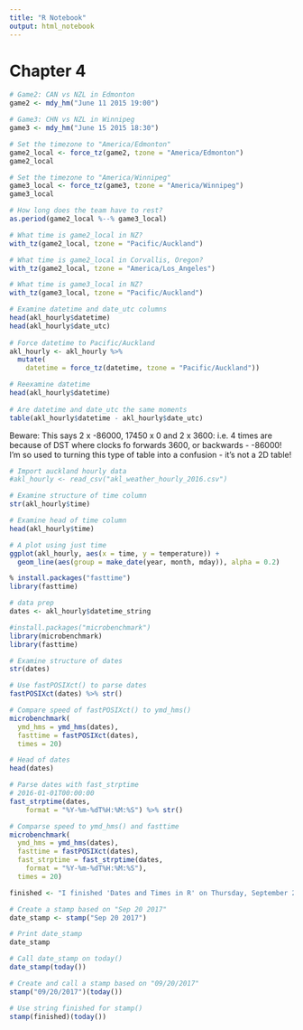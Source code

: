 ```yaml
---
title: "R Notebook"
output: html_notebook
---
```


# Chapter 4

```r
# Game2: CAN vs NZL in Edmonton
game2 <- mdy_hm("June 11 2015 19:00")

# Game3: CHN vs NZL in Winnipeg
game3 <- mdy_hm("June 15 2015 18:30")

# Set the timezone to "America/Edmonton"
game2_local <- force_tz(game2, tzone = "America/Edmonton")
game2_local

# Set the timezone to "America/Winnipeg"
game3_local <- force_tz(game3, tzone = "America/Winnipeg")
game3_local

# How long does the team have to rest?
as.period(game2_local %--% game3_local)
```

```r
# What time is game2_local in NZ?
with_tz(game2_local, tzone = "Pacific/Auckland")

# What time is game2_local in Corvallis, Oregon?
with_tz(game2_local, tzone = "America/Los_Angeles")

# What time is game3_local in NZ?
with_tz(game3_local, tzone = "Pacific/Auckland")
```

```r
# Examine datetime and date_utc columns
head(akl_hourly$datetime)
head(akl_hourly$date_utc)
  
# Force datetime to Pacific/Auckland
akl_hourly <- akl_hourly %>%
  mutate(
    datetime = force_tz(datetime, tzone = "Pacific/Auckland"))

# Reexamine datetime
head(akl_hourly$datetime)
  
# Are datetime and date_utc the same moments
table(akl_hourly$datetime - akl_hourly$date_utc)
```
Beware: This says 2 x -86000, 17450 x 0 and 2 x 3600: i.e. 4 times are because of DST where clocks fo forwards 3600, or backwards - -86000! I'm so used to turning this type of table into a confusion - it's not a 2D table!

```r
# Import auckland hourly data 
#akl_hourly <- read_csv("akl_weather_hourly_2016.csv")

# Examine structure of time column
str(akl_hourly$time)

# Examine head of time column
head(akl_hourly$time)

# A plot using just time
ggplot(akl_hourly, aes(x = time, y = temperature)) +
  geom_line(aes(group = make_date(year, month, mday)), alpha = 0.2)
```

```r
% install.packages("fasttime")
library(fasttime)
```

```r
# data prep
dates <- akl_hourly$datetime_string

#install.packages("microbenchmark")
library(microbenchmark)
library(fasttime)

# Examine structure of dates
str(dates)

# Use fastPOSIXct() to parse dates
fastPOSIXct(dates) %>% str()

# Compare speed of fastPOSIXct() to ymd_hms()
microbenchmark(
  ymd_hms = ymd_hms(dates),
  fasttime = fastPOSIXct(dates),
  times = 20)
```

```r
# Head of dates
head(dates)

# Parse dates with fast_strptime
# 2016-01-01T00:00:00
fast_strptime(dates, 
    format = "%Y-%m-%dT%H:%M:%S") %>% str()

# Comparse speed to ymd_hms() and fasttime
microbenchmark(
  ymd_hms = ymd_hms(dates),
  fasttime = fastPOSIXct(dates),
  fast_strptime = fast_strptime(dates, 
    format = "%Y-%m-%dT%H:%M:%S"),
  times = 20)
```

```r
finished <- "I finished 'Dates and Times in R' on Thursday, September 20, 2017!"

# Create a stamp based on "Sep 20 2017"
date_stamp <- stamp("Sep 20 2017")

# Print date_stamp
date_stamp

# Call date_stamp on today()
date_stamp(today())

# Create and call a stamp based on "09/20/2017"
stamp("09/20/2017")(today())

# Use string finished for stamp()
stamp(finished)(today())
```


